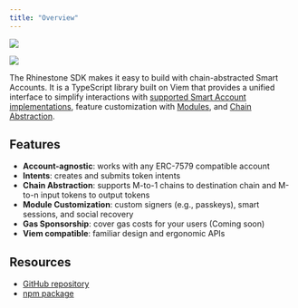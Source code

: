 ```yaml
---
title: "Overview"
---
```


<img
  className="block dark:hidden"
  src="/images/rhinestone_sdk_light.png"
/>

<img
  className="hidden dark:block"
  src="/images/rhinestone_sdk_dark.png"
/>

The Rhinestone SDK makes it easy to build with chain-abstracted Smart Accounts. It is a TypeScript library built on Viem that provides a unified interface to simplify interactions with [supported Smart Account implementations](../overview/concepts/smart-accounts), feature customization with [Modules](../overview/concepts/smart-accounts#core-modules), and [Chain Abstraction](../overview/concepts/chain-abstraction).

## Features

* **Account-agnostic**: works with any ERC-7579 compatible account
* **Intents**: creates and submits token intents
* **Chain Abstraction**: supports M-to-1 chains to destination chain and M-to-n input tokens to output tokens
* **Module Customization**: custom signers (e.g., passkeys), smart sessions, and social recovery
* **Gas Sponsorship**: cover gas costs for your users (Coming soon)  
* **Viem compatible**: familiar design and ergonomic APIs

## Resources

* [GitHub repository](https://github.com/rhinestonewtf/sdk)
* [npm package](https://www.npmjs.com/package/@rhinestone/sdk)
